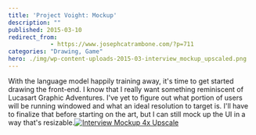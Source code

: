 ```yaml
---
title: 'Project Voight: Mockup'
description: ""
published: 2015-03-10
redirect_from: 
            - https://www.josephcatrambone.com/?p=711
categories: "Drawing, Game"
hero: ./img/wp-content-uploads-2015-03-interview_mockup_upscaled.png
---
```

With the language model happily training away, it's time to get started drawing the front-end. I know that I really want something reminiscent of Lucasart Graphic Adventures. I've yet to figure out what portion of users will be running windowed and what an ideal resolution to target is. I'll have to finalize that before starting on the art, but I can still mock up the UI in a way that's resizable.[![Interview Mockup 4x Upscale](http://www.josephcatrambone.com/wp-content/uploads/2015/03/interview_mockup_upscaled.png)](./img/wp-content-uploads-2015-03-interview_mockup_upscaled.png)
